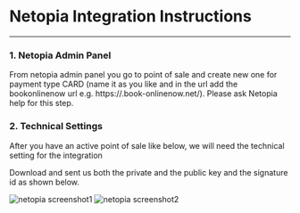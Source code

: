 # Netopia Integration Instructions

---

### 1. Netopia Admin Panel

From netopia admin panel you go to point of sale and create new one for payment type CARD (name it as you like and in the url add the bookonlinenow url e.g. https://<hotelname>.book-onlinenow.net/). 
Please ask Netopia help for this step.


### 2. Technical Settings

After you have an active point of sale like below, we will need the technical setting for the integration

Download and sent us both the private and the public key and the signature id as shown below.

![netopia screenshot1](static\files\Picture1.png)
![netopia screenshot2](static\files\Picture2.png)